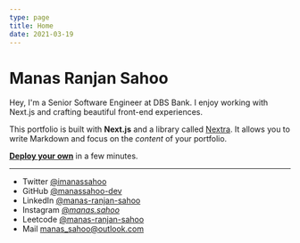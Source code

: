 ```yaml
---
type: page
title: Home
date: 2021-03-19
---
```


# Manas Ranjan Sahoo

Hey, I'm a Senior Software Engineer at DBS Bank. I enjoy working with Next.js and crafting beautiful front-end experiences.

This portfolio is built with **Next.js** and a library called [Nextra](https://nextra.vercel.app/). It allows you to write Markdown and focus on the _content_ of your portfolio.

[**Deploy your own**](https://vercel.com/new/git/external?repository-url=https://github.com/vercel-solutions/nextjs-portfolio-starter&project-name=portfolio&repository-name=portfolio) in a few minutes.

---

- Twitter [@imanassahoo](https://twitter.com/imanassahoo)
- GitHub [@manassahoo-dev](https://github.com/manassahoo-dev)
- LinkedIn [@manas-ranjan-sahoo](https://www.linkedin.com/in/manas-ranjan-sahoo)
- Instagram [@_manas.sahoo_](https://www.instagram.com/_manas.sahoo_)
- Leetcode [@manas-ranjan-sahoo](https://leetcode.com/manas-ranjan-sahoo)
- Mail manas_sahoo@outlook.com

